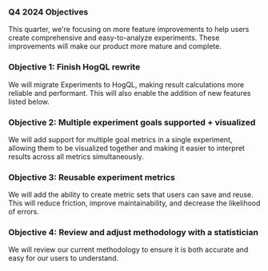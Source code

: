 ### Q4 2024 Objectives

This quarter, we're focusing on more feature improvements to help users create comprehensive and easy-to-analyze experiments. These improvements will make our product more mature and complete.

### Objective 1: Finish HogQL rewrite

We will migrate Experiments to HogQL, making result calculations more reliable and performant. This will also enable the addition of new features listed below.

### Objective 2: Multiple experiment goals supported + visualized

We will add support for multiple goal metrics in a single experiment, allowing them to be visualized together and making it easier to interpret results across all metrics simultaneously.

### Objective 3: Reusable experiment metrics

We will add the ability to create metric sets that users can save and reuse. This will reduce friction, improve maintainability, and decrease the likelihood of errors.

### Objective 4: Review and adjust methodology with a statistician

We will review our current methodology to ensure it is both accurate and easy for our users to understand.
